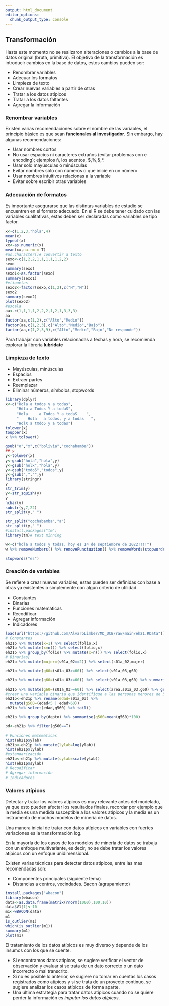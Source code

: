 ```yaml
---
output: html_document
editor_options: 
  chunk_output_type: console
---
```

## Transformación

Hasta este momento no se realizaron alteraciones o cambios a la base de datos original (bruta, primitiva). El objetivo de la transformación es introducir cambios en la base de datos, estos cambios pueden ser:

  - Renombrar variables
  - Adecuar los formatos
  - Limpieza de texto
  - Crear nuevas variables a partir de otras
  - Tratar a los datos atípicos
  - Tratar a los datos faltantes
  - Agregar la información 

### Renombrar variables

Existen varias recomendaciones sobre el nombre de las variables, el principio básico es que sean **funcionales al investigador**. Sin embargo, hay algunas recomendaciones:

  - Usar nombres cortos
  - No usar espacios ni caracteres extraños (evitar problemas con e encoding); ejemplos ñ, los acentos, $,%,&,*.
  - Usar solo mayúsculas o minúsculas
  - Evitar nombres sólo con números o que inicie en un número
  - Usar nombres intuitivos relacionas a la variable
  - Evitar sobre escribir otras variables
  
### Adecuación de formatos

Es importante asegurarse que las distintas variables de estudio se encuentren en el formato adecuado. En el R se debe tener cuidado con las variables cualitativas, estas deben ser declaradas como variables de tipo factor.

```r
x<-c(1,2,3,"hola",4)
mean(x)
typeof(x)
xx<-as.numeric(x)
mean(xx,na.rm = T)
#as.character()# convertir a texto
sexo<-c(1,2,2,1,1,1,1,1,2,2)
sexo
summary(sexo)
sexo1<-as.factor(sexo)
summary(sexo1)
#etiquetas
sexo2<-factor(sexo,c(1,2),c("H","M"))
sexo2
summary(sexo2)
plot(sexo2)
#escala
aa<-c(1,1,1,1,2,2,2,1,2,1,3,3,3)
aa
factor(aa,c(1,2),c("Alto","Medio"))
factor(aa,c(1,2,3),c("Alto","Medio","Bajo"))
factor(aa,c(1,2,3,9),c("Alto","Medio","Bajo","No responde"))
```

Para trabajar con variables relacionadas a fechas y hora, se recomienda explorar la librería **lubridate**

### Limpieza de texto

  + Mayúsculas, minúsculas
  + Espacios
  + Extraer partes
  + Reemplazar
  + Eliminar números, símbolos, stopwords
  
```r
library(dplyr)
x<-c("Hola a todos y a todas",
     "Hóla a Todos Y a todaS",
     "Hola     a Todos Y a todaS    ",
     "    Hola   a todos, y a todas   ",
     "HolX a tXdo5 y a todas")
tolower(x)
toupper(x)
x %>% tolower()

gsub("o","x",c("bolivia","cochabamba"))
## y
y<-tolower(x)
y<-gsub("hóla","hola",y)
y<-gsub("holx","hola",y)
y<-gsub("txdo5","todos",y)
y<-gsub(",","",y)
library(stringr)
y
str_trim(y)
y<-str_squish(y)
y
nchar(y)
substr(y,7,22)
str_split(y," ")

str_split("cochabamba","a")
str_split(y," ")
#install.packages("tm")
library(tm)# text minning

w<-c("hola a todos y todas, hoy es 14 de septiembre de 2022!!!!")
w %>% removeNumbers() %>% removePunctuation() %>% removeWords(stopwords("es")) %>% str_squish()

stopwords("es")
```

### Creación de variables

Se refiere a crear nuevas variables, estas pueden ser definidas con base a otras ya existentes o simplemente con algún criterio de utilidad.

  + Constantes
  + Binarias
  + Funciones matemáticas
  + Recodificar
  + Agregar información
  + Indicadores
  
```r
load(url("https://github.com/AlvaroLimber/MD_UCB/raw/main/eh21.RData"))
# Constantes
eh21p %>% mutate(x=1) %>% select(folio,x)
eh21p %>% mutate(x=n()) %>% select(folio,x)
eh21p %>% group_by(folio) %>% mutate(x=n()) %>% select(folio,x)
# Binarias}
eh21p %>% mutate(mujer=(s01a_02==2)) %>% select(s01a_02,mujer)

eh21p %>% mutate(g60=(s01a_03>=60)) %>% select(s01a_03,g60)

eh21p %>% mutate(g60=(s01a_03>=60)) %>% select(s01a_03,g60) %>% summarise(g60=mean(g60)*100)

eh21p %>% mutate(g60=(s01a_03>=60)) %>% select(area,s01a_03,g60) %>% group_by(area)%>%  summarise(g60=mean(g60)*100)
#crear una variable binaria que identifique a las personas menores de 5 y mayores de 60, simultaneamente.
eh21p<-eh21p %>% rename(edad=s01a_03) %>% 
  mutate(g560=(edad<5 | edad>60))
eh21p %>% select(edad,g560) %>% tail()

eh21p %>% group_by(depto) %>% summarise(g560=mean(g560)*100)

bd<-eh21p %>% filter(g560==T)

# Funciones matemáticas
hist(eh21p$ylab)
eh21p<-eh21p %>% mutate(lylab=log(ylab))
hist(eh21p$lylab)
#estandarización
eh21p<-eh21p %>% mutate(sylab=scale(ylab))
hist(eh21p$sylab)
# Recodificar
# Agregar información
# Indicadores
```
  
  
### Valores atípicos

Detectar y tratar los valores atípicos es muy relevante antes del modelado, ya que esto pueden afectar los resultados finales, recordar por ejemplo que la media es una medida susceptible a los valores atípicos y la media es un instrumento de muchos modelos de minería de datos. 

Una manera inicial de tratar con datos atípicos en variables con fuertes variaciones es la transformación log. 

En la mayoría de los casos de los modelos de minería de datos se trabaja con un enfoque multivariante, es decir, no se debe tratar los valores atípicos con un enfoque unidimensional. 

Existen varias técnicas para detectar datos atípicos, entre las mas recomendadas son:

  + Componentes principales (siguiente tema)
  + Distancias a centros, vecindades. Bacon (agrupamiento)

```r
install.packages("wbacon")
library(wbacon)
data<-as.data.frame(matrix(rnorm(1000),100,10))
data$V1[1]<-10
m1<-wBACON(data)
m1
is_outlier(m1)
which(is_outlier(m1))
summary(m1)
plot(m1)
```

El tratamiento de los datos atípicos es muy diverso y depende de los insumos con los que se cuente.

  - Si encontramos datos atípicos, se sugiere verificar el vector de observación y evaluar si se trata de un dato correcto o un dato incorrecto o mal transcrito.
  - Si no es posible lo anterior, se sugiere no tomar en cuentas los casos registrados como atípicos y si se trata de un proyecto continuo, se sugiere analizar los casos atípicos de forma aparte.
  - Una última estrategia para tratar datos atípicos cuando no se quiere perder la información es *imputar los datos atípicos*. 
